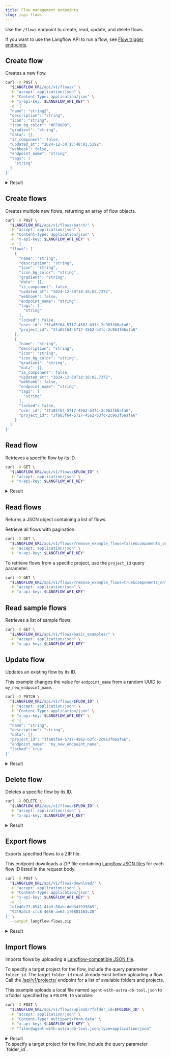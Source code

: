 ```yaml
---
title: Flow management endpoints
slug: /api-flows
---
```


Use the `/flows` endpoint to create, read, update, and delete flows.

If you want to use the Langflow API to run a flow, see [Flow trigger endpoints](/api-flows-run).

## Create flow

Creates a new flow.

```bash
curl -X POST \
  "$LANGFLOW_URL/api/v1/flows/" \
  -H "accept: application/json" \
  -H "Content-Type: application/json" \
  -H "x-api-key: $LANGFLOW_API_KEY" \
  -d '{
  "name": "string2",
  "description": "string",
  "icon": "string",
  "icon_bg_color": "#FF0000",
  "gradient": "string",
  "data": {},
  "is_component": false,
  "updated_at": "2024-12-30T15:48:01.519Z",
  "webhook": false,
  "endpoint_name": "string",
  "tags": [
    "string"
  ]
}'
```

<details>
<summary>Result</summary>

```json
{
  "name": "string2",
  "description": "string",
  "icon": "string",
  "icon_bg_color": "#FF0000",
  "gradient": "string",
  "data": {},
  "is_component": false,
  "updated_at": "2025-02-04T21:07:36+00:00",
  "webhook": false,
  "endpoint_name": "string",
  "tags": ["string"],
  "locked": false,
  "id": "e8d81c37-714b-49ae-ba82-e61141f020ee",
  "user_id": "f58396d4-a387-4bb8-b749-f40825c3d9f3",
  "project_id": "1415de42-8f01-4f36-bf34-539f23e47466"
}
```

</details>

## Create flows

Creates multiple new flows, returning an array of flow objects.

```bash
curl -X POST \
  "$LANGFLOW_URL/api/v1/flows/batch/" \
  -H "accept: application/json" \
  -H "Content-Type: application/json" \
  -H "x-api-key: $LANGFLOW_API_KEY" \
  -d '{
  "flows": [
    {
      "name": "string",
      "description": "string",
      "icon": "string",
      "icon_bg_color": "string",
      "gradient": "string",
      "data": {},
      "is_component": false,
      "updated_at": "2024-12-30T18:36:02.737Z",
      "webhook": false,
      "endpoint_name": "string",
      "tags": [
        "string"
      ],
      "locked": false,
      "user_id": "3fa85f64-5717-4562-b3fc-2c963f66afa6",
      "project_id": "3fa85f64-5717-4562-b3fc-2c963f66afa6"
    },
    {
      "name": "string",
      "description": "string",
      "icon": "string",
      "icon_bg_color": "string",
      "gradient": "string",
      "data": {},
      "is_component": false,
      "updated_at": "2024-12-30T18:36:02.737Z",
      "webhook": false,
      "endpoint_name": "string",
      "tags": [
        "string"
      ],
      "locked": false,
      "user_id": "3fa85f64-5717-4562-b3fc-2c963f66afa6",
      "project_id": "3fa85f64-5717-4562-b3fc-2c963f66afa6"
    }
  ]
}'
```

## Read flow

Retrieves a specific flow by its ID.

```bash
curl -X GET \
  "$LANGFLOW_URL/api/v1/flows/$FLOW_ID" \
  -H "accept: application/json" \
  -H "x-api-key: $LANGFLOW_API_KEY"
```

<details>
<summary>Result</summary>

```json
{
  "name": "Basic Prompting",
  "description": "Perform basic prompting with an OpenAI model.",
  "icon": "Braces",
  "icon_bg_color": null,
  "gradient": "2",
  "data": {
    "nodes": [
     ...
    ]
  }
}
```

</details>

## Read flows

Returns a JSON object containing a list of flows.

Retrieve all flows with pagination:

```bash
curl -X GET \
  "$LANGFLOW_URL/api/v1/flows/?remove_example_flows=false&components_only=false&get_all=true&header_flows=false&page=1&size=50" \
  -H "accept: application/json" \
  -H "x-api-key: $LANGFLOW_API_KEY"
```

To retrieve flows from a specific project, use the `project_id` query parameter:

```bash
curl -X GET \
  "$LANGFLOW_URL/api/v1/flows/?remove_example_flows=true&components_only=false&get_all=false&project_id=$PROJECT_ID&header_flows=false&page=1&size=1" \
  -H "accept: application/json" \
  -H "x-api-key: $LANGFLOW_API_KEY"
```

## Read sample flows

Retrieves a list of sample flows:

```bash
curl -X GET \
  "$LANGFLOW_URL/api/v1/flows/basic_examples/" \
  -H "accept: application/json" \
  -H "x-api-key: $LANGFLOW_API_KEY"
```

## Update flow

Updates an existing flow by its ID.

This example changes the value for `endpoint_name` from a random UUID to `my_new_endpoint_name`.

```bash
curl -X PATCH \
  "$LANGFLOW_URL/api/v1/flows/$FLOW_ID" \
  -H "accept: application/json" \
  -H "Content-Type: application/json" \
  -H "x-api-key: $LANGFLOW_API_KEY" \
  -d '{
  "name": "string",
  "description": "string",
  "data": {},
  "project_id": "3fa85f64-5717-4562-b3fc-2c963f66afa6",
  "endpoint_name": "my_new_endpoint_name",
  "locked": true
}'
```

<details>
<summary>Result</summary>

```json
{
  "name": "string",
  "description": "string",
  "icon": "Braces",
  "icon_bg_color": null,
  "gradient": "2",
  "data": {},
  "is_component": false,
  "updated_at": "2024-12-30T18:30:22+00:00",
  "webhook": false,
  "endpoint_name": "my_new_endpoint_name",
  "tags": null,
  "locked": true,
  "id": "01ce083d-748b-4b8d-97b6-33adbb6a528a",
  "user_id": "f58396d4-a387-4bb8-b749-f40825c3d9f3",
  "project_id": "3fa85f64-5717-4562-b3fc-2c963f66afa6"
}
```

</details>

## Delete flow

Deletes a specific flow by its ID.

```bash
curl -X DELETE \
  "$LANGFLOW_URL/api/v1/flows/$FLOW_ID" \
  -H "accept: application/json" \
  -H "x-api-key: $LANGFLOW_API_KEY"
```

<details>
<summary>Result</summary>

```json
{
  "message": "Flow deleted successfully"
}
```

</details>

## Export flows

Exports specified flows to a ZIP file.

This endpoint downloads a ZIP file containing [Langflow JSON files](/concepts-flows-import#langflow-json-file-contents) for each flow ID listed in the request body.

```bash
curl -X POST \
  "$LANGFLOW_URL/api/v1/flows/download/" \
  -H "accept: application/json" \
  -H "Content-Type: application/json" \
  -H "x-api-key: $LANGFLOW_API_KEY" \
  -d '[
  "e1e40c77-0541-41a9-88ab-ddb3419398b5",
  "92f9a4c5-cfc8-4656-ae63-1f0881163c28"
]' \
  --output langflow-flows.zip
```

<details>
<summary>Result</summary>

```text
  % Total    % Received % Xferd  Average Speed   Time    Time     Time  Current
                                 Dload  Upload   Total   Spent    Left  Speed
100 76437    0 76353  100    84  4516k   5088 --:--:-- --:--:-- --:--:-- 4665k
```

</details>

## Import flows

Imports flows by uploading a [Langflow-compatible JSON file](/concepts-flows-import#langflow-json-file-contents).

To specify a target project for the flow, include the query parameter `folder_id`.
The target `folder_id` must already exist before uploading a flow. Call the [/api/v1/projects/](/api-projects#read-projects) endpoint for a list of available folders and projects.

This example uploads a local file named `agent-with-astra-db-tool.json` to a folder specified by a `FOLDER_ID` variable:

```bash
curl -X POST \
  "$LANGFLOW_URL/api/v1/flows/upload/?folder_id=$FOLDER_ID" \
  -H "accept: application/json" \
  -H "Content-Type: multipart/form-data" \
  -H "x-api-key: $LANGFLOW_API_KEY" \
  -F "file=@agent-with-astra-db-tool.json;type=application/json"
```

<details>
<summary>Result</summary>

```json
[
  {
    "name": "agent-with-astra-db-tool",
    "description": "",
    "icon": null,
    "icon_bg_color": null,
    "gradient": null,
    "data": {}
  ...
  }
]
```
</details>
To specify a target project for the flow, include the query parameter `folder_id`.
